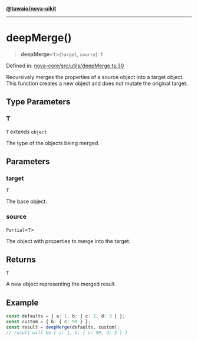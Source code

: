 [**@tuwaio/nova-uikit**](../../../README.md)

***

# deepMerge()

> **deepMerge**\<`T`\>(`target`, `source`): `T`

Defined in: [nova-core/src/utils/deepMerge.ts:30](https://github.com/TuwaIO/nova-uikit/blob/010ceeb0e63666a83a5c46be8c5bf904027ed4b4/packages/nova-core/src/utils/deepMerge.ts#L30)

Recursively merges the properties of a source object into a target object.
This function creates a new object and does not mutate the original target.

## Type Parameters

### T

`T` *extends* `object`

The type of the objects being merged.

## Parameters

### target

`T`

The base object.

### source

`Partial`\<`T`\>

The object with properties to merge into the target.

## Returns

`T`

A new object representing the merged result.

## Example

```ts
const defaults = { a: 1, b: { c: 2, d: 3 } };
const custom = { b: { c: 99 } };
const result = deepMerge(defaults, custom);
// result will be { a: 1, b: { c: 99, d: 3 } }
```
